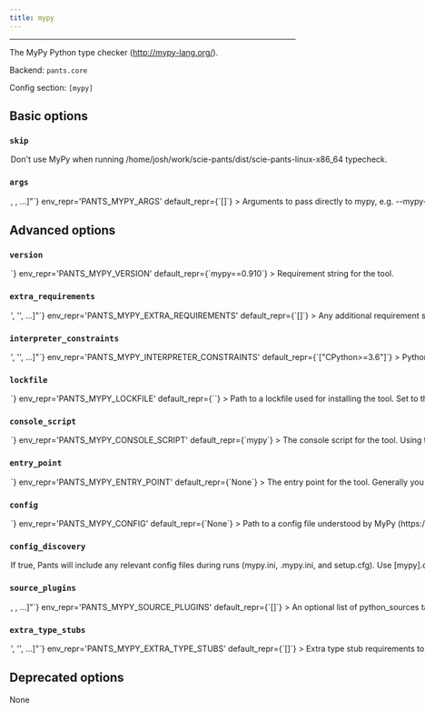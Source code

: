 ```yaml
---
title: mypy
---
```



---

The MyPy Python type checker (http://mypy-lang.org/).

Backend: <span className="color--primary">`pants.core`</span>

Config section: <span className="color--primary">`[mypy]`</span>

<span className={styles.options}>

## Basic options

### `skip`

<Option
  cli_repr={`--[no-]mypy-skip`}
  env_repr='PANTS_MYPY_SKIP'
  default_repr={`False`}
>

Don&#x27;t use MyPy when running `/home/josh/work/scie-pants/dist/scie-pants-linux-x86_64 typecheck`.

</Option>

### `args`

<Option
  cli_repr={`--mypy-args="[<shell_str>, <shell_str>, ...]"`}
  env_repr='PANTS_MYPY_ARGS'
  default_repr={`[]`}
>

Arguments to pass directly to mypy, e.g. `--mypy-args="--python-version 3.7 --disallow-any-expr"`

</Option>

## Advanced options

### `version`

<Option
  cli_repr={`--mypy-version=<str>`}
  env_repr='PANTS_MYPY_VERSION'
  default_repr={`mypy==0.910`}
>

Requirement string for the tool.

</Option>

### `extra_requirements`

<Option
  cli_repr={`--mypy-extra-requirements="['<str>', '<str>', ...]"`}
  env_repr='PANTS_MYPY_EXTRA_REQUIREMENTS'
  default_repr={`[]`}
>

Any additional requirement strings to use with the tool. This is useful if the tool allows you to install plugins or if you need to constrain a dependency to a certain version.

</Option>

### `interpreter_constraints`

<Option
  cli_repr={`--mypy-interpreter-constraints="['<str>', '<str>', ...]"`}
  env_repr='PANTS_MYPY_INTERPRETER_CONSTRAINTS'
  default_repr={`["CPython>=3.6"]`}
>

Python interpreter constraints for this tool.

</Option>

### `lockfile`

<Option
  cli_repr={`--mypy-lockfile=<str>`}
  env_repr='PANTS_MYPY_LOCKFILE'
  default_repr={`<default>`}
>

Path to a lockfile used for installing the tool.

Set to the string `<default>` to use a lockfile provided by Pants, so long as you have not changed the `--version` and `--extra-requirements` options, and the tool&#x27;s interpreter constraints are compatible with the default. Pants will error or warn if the lockfile is not compatible (controlled by `[python].invalid_lockfile_behavior`). See https://github.com/pantsbuild/pants/blob/release_2.9.2/src/python/pants/backend/python/typecheck/mypy/lockfile.txt for the default lockfile contents.

Set to the string `<none>` to opt out of using a lockfile. We do not recommend this, though, as lockfiles are essential for reproducible builds.

To use a custom lockfile, set this option to a file path relative to the build root, then run `./pants generate-lockfiles --resolve=mypy`.

Lockfile generation currently does not wire up the `[python-repos]` options. If lockfile generation fails, you can manually generate a lockfile, such as by using pip-compile or `pip freeze`. Set this option to the path to your manually generated lockfile. When manually maintaining lockfiles, set `[python].invalid_lockfile_behavior = 'ignore'`.

</Option>

### `console_script`

<Option
  cli_repr={`--mypy-console-script=<str>`}
  env_repr='PANTS_MYPY_CONSOLE_SCRIPT'
  default_repr={`mypy`}
>

The console script for the tool. Using this option is generally preferable to (and mutually exclusive with) specifying an --entry-point since console script names have a higher expectation of staying stable across releases of the tool. Usually, you will not want to change this from the default.

</Option>

### `entry_point`

<Option
  cli_repr={`--mypy-entry-point=<str>`}
  env_repr='PANTS_MYPY_ENTRY_POINT'
  default_repr={`None`}
>

The entry point for the tool. Generally you only want to use this option if the tool does not offer a --console-script (which this option is mutually exclusive with). Usually, you will not want to change this from the default.

</Option>

### `config`

<Option
  cli_repr={`--mypy-config=<file_option>`}
  env_repr='PANTS_MYPY_CONFIG'
  default_repr={`None`}
>

Path to a config file understood by MyPy (https://mypy.readthedocs.io/en/stable/config_file.html).

Setting this option will disable `[mypy].config_discovery`. Use this option if the config is located in a non-standard location.

</Option>

### `config_discovery`

<Option
  cli_repr={`--[no-]mypy-config-discovery`}
  env_repr='PANTS_MYPY_CONFIG_DISCOVERY'
  default_repr={`True`}
>

If true, Pants will include any relevant config files during runs (`mypy.ini`, `.mypy.ini`, and `setup.cfg`).

Use `[mypy].config` instead if your config is in a non-standard location.

</Option>

### `source_plugins`

<Option
  cli_repr={`--mypy-source-plugins="[<target_option>, <target_option>, ...]"`}
  env_repr='PANTS_MYPY_SOURCE_PLUGINS'
  default_repr={`[]`}
>

An optional list of `python_sources` target addresses to load first-party plugins.

You must also set `plugins = path.to.module` in your `mypy.ini`, and set the `[mypy].config` option in your `pants.toml`.

To instead load third-party plugins, set the option `[mypy].extra_requirements` and set the `plugins` option in `mypy.ini`.

</Option>

### `extra_type_stubs`

<Option
  cli_repr={`--mypy-extra-type-stubs="['<str>', '<str>', ...]"`}
  env_repr='PANTS_MYPY_EXTRA_TYPE_STUBS'
  default_repr={`[]`}
>

Extra type stub requirements to install when running MyPy.

Normally, type stubs can be installed as typical requirements, such as putting them in `requirements.txt` or using a `python_requirement_library` target.Alternatively, you can use this option so that the dependencies are solely used when running MyPy and are not runtime dependencies.

Expects a list of pip-style requirement strings, like `['types-requests==2.25.9']`.

</Option>

## Deprecated options

None

</span>